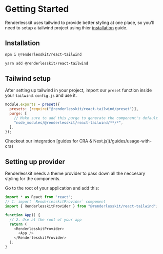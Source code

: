 
# Getting Started

Renderlesskit uses tailwind to provide better styling at one place, so you'll
need to setup a tailwind project using thier
[installation](https://tailwindcss.com/docs/installation) guide.

## Installation

```bash
npm i @renderlesskit/react-tailwind
```

```bash
yarn add @renderlesskit/react-tailwind
```

## Tailwind setup

After setting up tailwind in your project, import our `preset` function inside
your `tailwind.config.js` and use it.

```js
module.exports = preset({
  presets: [require("@renderlesskit/react-tailwind/preset")],
  purge: [
    // Make sure to add this purge to generate the component's default styling
    "node_modules/@renderlesskit/react-tailwind/**/*",
  ],
});
```

<Callout>
  Checkout our integration [guides for CRA & Next.js](/guides/usage-with-cra)
</Callout>

## Setting up provider

Renderlesskit needs a theme provider to pass down all the neccesary styling for
the components.

Go to the root of your application and add this:

```js
import * as React from "react";
// 1. import `RenderlesskitProvider` component
import { RenderlesskitProvider } from "@renderlesskit/react-tailwind";

function App() {
  // 2. Use at the root of your app
  return (
    <RenderlesskitProvider>
      <App />
    </RenderlesskitProvider>
  );
}
```

